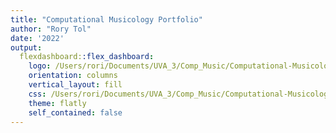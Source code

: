 ```yaml
---
title: "Computational Musicology Portfolio"
author: "Rory Tol"
date: '2022'
output:
  flexdashboard::flex_dashboard:
    logo: /Users/rori/Documents/UVA_3/Comp_Music/Computational-Musicology/logo.png
    orientation: columns
    vertical_layout: fill
    css: /Users/rori/Documents/UVA_3/Comp_Music/Computational-Musicology/Style.css
    theme: flatly
    self_contained: false
---
```



